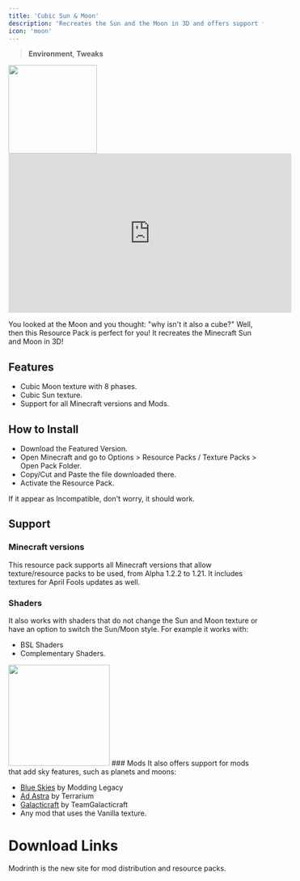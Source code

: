 ```yaml
---
title: 'Cubic Sun & Moon'
description: 'Recreates the Sun and the Moon in 3D and offers support for mods with sky features.'
icon: 'moon'
---
```


> <Icon icon="sun-bright" iconType="regular" /> **Environment**, <Icon icon="pen-to-square" iconType="solid" /> **Tweaks**

<a href="https://www.planetminecraft.com/texture-pack/cubic-sun-moon-bedrock/" target="_blank">
  <img width="175" noZoom src="/images/csm-bedrock.png" />
</a>

<iframe 
width="560" 
height="315" 
src="https://www.youtube.com/embed/-baRKiV6EW0?si=ItM1lMI5GUD9ob40" title="YouTube video player" 
frameborder="0" 
allow="accelerometer; autoplay; clipboard-write; encrypted-media; gyroscope; picture-in-picture; web-share" referrerpolicy="strict-origin-when-cross-origin" 
allowfullscreen>
</iframe>

You looked at the Moon and you thought: "why isn't it also a cube?"
Well, then this Resource Pack is perfect for you! It recreates the Minecraft Sun and Moon in 3D!

## Features

   - Cubic Moon texture with 8 phases.
   - Cubic Sun texture.
   - Support for all Minecraft versions and Mods.

## How to Install
- Download the Featured Version.
- Open Minecraft and go to Options > Resource Packs / Texture Packs > Open Pack Folder.
- Copy/Cut and Paste the file downloaded there.
- Activate the Resource Pack.  

<Note>If it appear as Incompatible, don't worry, it should work.</Note>

## Support
### Minecraft versions
This resource pack supports all Minecraft versions that allow texture/resource packs to be used, from Alpha 1.2.2 to 1.21. It includes textures for April Fools updates as well.

### Shaders
It also works with shaders that do not change the Sun and Moon texture or have an option to switch the Sun/Moon style. For example it works with:

   - BSL Shaders
   - Complementary Shaders.
<Frame>
<img height="200" noZoom src="/images/csm-1.png" />
</Frame>
### Mods
It also offers support for mods that add sky features, such as planets and moons:

   - [Blue Skies](https://www.curseforge.com/minecraft/mc-mods/blue-skies) by Modding Legacy
   - [Ad Astra](https://modrinth.com/mod/ad-astra) by Terrarium
   - [Galacticraft](https://modrinth.com/mod/galacticraft-legacy) by TeamGalacticraft
   - Any mod that uses the Vanilla texture.

# Download Links

<CardGroup cols={2}>
  <Card 
    title="Modrinth Download Link"
    icon= "download"
    href="https://modrinth.com/resourcepack/cubic-sun-moon"
  >
    Modrinth is the new site for mod distribution and resource packs.
  </Card>
</CardGroup>